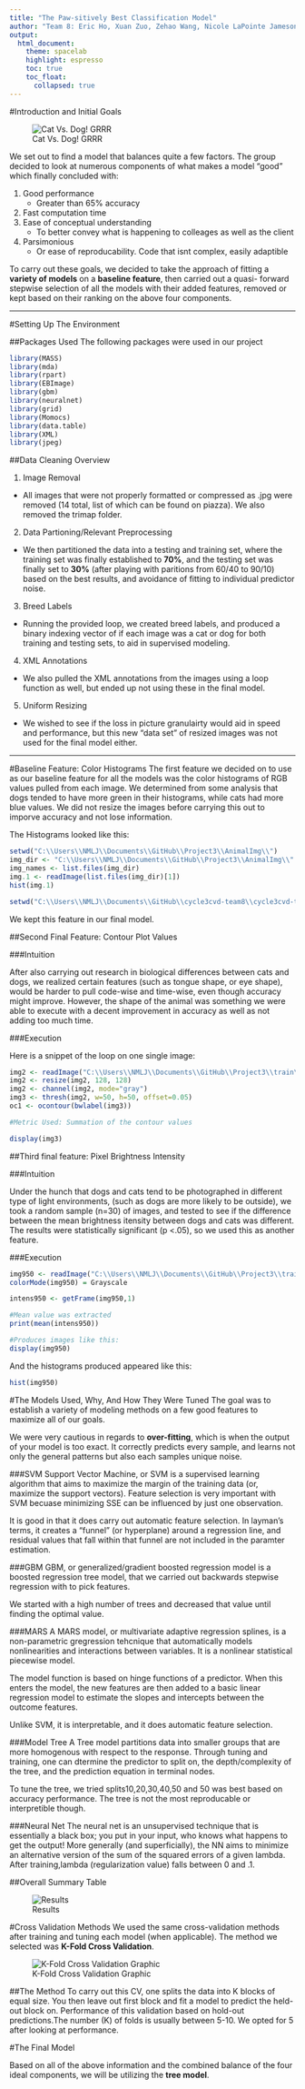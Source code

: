 ```yaml
---
title: "The Paw-sitively Best Classification Model"
author: "Team 8: Eric Ho, Xuan Zuo, Zehao Wang, Nicole LaPointe Jameson"
output: 
  html_document:
    theme: spacelab
    highlight: espresso
    toc: true
    toc_float:
      collapsed: true
---
```

#Introduction and Initial Goals

![Cat Vs. Dog! GRRR](https://i.ytimg.com/vi/IiilA0dsciY/maxresdefault.jpg)

We set out to find a model that balances quite a few factors. The group decided to look at numerous components of what makes a model "good" which finally concluded with:


1. Good performance 
    + Greater than 65% accuracy
2. Fast computation time
3. Ease of conceptual understanding
    + To better convey what is happening to colleages as well as the client
4. Parsimonious
    + Or ease of reproducability. Code that isnt complex, easily adaptible


To carry out these goals, we decided to take the approach of fitting a **variety of models** on a **baseline feature**, then carried out a quasi- forward stepwise selection of all the models with their added features, removed or kept based on their ranking on the above four components.

***

#Setting Up The Environment

##Packages Used
The following packages were used in our project

```r
library(MASS)
library(mda)
library(rpart)
library(EBImage)
library(gbm)
library(neuralnet)
library(grid)
library(Momocs)
library(data.table)
library(XML)
library(jpeg)
```

##Data Cleaning Overview

1. Image Removal
  + All images that were not properly formatted or compressed as .jpg were removed (14 total, list of which can be found on piazza). We also removed the trimap folder.
2. Data Partioning/Relevant Preprocessing
  + We then partitioned the data into a testing and training set, where the training set was finally established to **70%**, and the testing set was finally set to **30%** (after playing with paritions from 60/40 to 90/10) based on the best results, and avoidance of fitting to individual predictor noise.
3. Breed Labels
  + Running the provided loop, we created breed labels, and produced a binary indexing vector of if each image was a cat or dog for both training and testing sets, to aid in supervised modeling.
4. XML Annotations
  + We also pulled the XML annotations from the images using a loop function as well, but ended up not using these in the final model. 
5. Uniform Resizing
  + We wished to see if the loss in picture granulairty would aid in speed and performance, but this new "data set" of resized images was not used for the final model either.

***

#Baseline Feature: Color Histograms
The first feature we decided on to use as our baseline feature for all the models was the color histograms of RGB values pulled from each image. We determined from some analysis that dogs tended to have more green in their histograms, while cats had more blue values. We did not resize the images before carrying this out to imporve accuracy and not lose information.

The Histograms looked like this:
```r
setwd("C:\\Users\\NMLJ\\Documents\\GitHub\\Project3\\AnimalImg\\")
img_dir <- "C:\\Users\\NMLJ\\Documents\\GitHub\\Project3\\AnimalImg\\"
img_names <- list.files(img_dir)
img.1 <- readImage(list.files(img_dir)[1])
hist(img.1)

setwd("C:\\Users\\NMLJ\\Documents\\GitHub\\cycle3cvd-team8\\cycle3cvd-team8\\")

```

We kept this feature in our final model.

##Second Final Feature: Contour Plot Values

###Intuition

After also carrying out research in biological differences between cats and dogs, we realized certain features (such as tongue shape, or eye shape), would be harder to pull code-wise and time-wise, even though accuracy might improve. However, the shape of the animal was something we were able to execute with a decent improvement in accuracy as well as not adding too much time. 

###Execution

Here is a snippet of the loop on one single image:

```r
img2 <- readImage("C:\\Users\\NMLJ\\Documents\\GitHub\\Project3\\train\\american_bulldog_24.jpg")
img2 <- resize(img2, 128, 128)
img2 <- channel(img2, mode="gray")
img3 <- thresh(img2, w=50, h=50, offset=0.05)
oc1 <- ocontour(bwlabel(img3))

#Metric Used: Summation of the contour values

display(img3)
```

##Third final feature: Pixel Brightness Intensity

###Intuition

Under the hunch that dogs and cats tend to be photographed in different type of light environments, (such as dogs are more likely to be outside), we took a random sample (n=30) of images, and tested to see if the difference between the mean brightness itensity between dogs and cats was different. The results were statistically significant (p <.05), so we used this as another feature.

###Execution
```r
img950 <- readImage("C:\\Users\\NMLJ\\Documents\\GitHub\\Project3\\train\\Ragdoll_191.jpg")
colorMode(img950) = Grayscale

intens950 <- getFrame(img950,1)

#Mean value was extracted
print(mean(intens950))

#Produces images like this:
display(img950)
```

And the histograms produced appeared like this:
```r

hist(img950)

```


#The Models Used, Why, And How They Were Tuned 
The goal was to establish a variety of modeling methods on a few good features to maximize all of our goals.

We were very cautious in regards to **over-fitting**, which is when the output of your model is too exact. It correctly predicts every sample, and learns not only the general patterns but also each samples unique noise.

###SVM
Support Vector Machine, or SVM is a supervised learning algorithm that aims to maximize the margin of the training data (or, maximize the support vectors). Feature selection is very important with SVM becuase minimizing SSE can be influenced by just one observation. 

It is good in that it does carry out automatic feature selection. In layman's terms, it creates a "funnel" (or hyperplane) around a regression line, and residual values that fall within that funnel are not included in the paramter estimation.

###GBM
GBM, or generalized/gradient boosted regression model is a boosted regression tree model, that we carried out backwards stepwise regression with to pick features. 

We started with a high number of trees and decreased that value until finding the optimal value.


###MARS
A MARS model, or multivariate adaptive regression splines, is a non-parametric gregression tehcnique that automatically models nonlinearities and interactions between variables. It is a nonlinear statistical piecewise model.

The model function is based on hinge functions of a predictor. When this enters the model, the new features are then added to a basic linear regression model to estimate the slopes and intercepts between the outcome features. 

Unlike SVM, it is interpretable, and it does automatic feature selection.

###Model Tree
A Tree model partitions data into smaller groups that are more homogenous with respect to the response. Through tuning and training, one can dtermine the predictor to split on, the depth/complexity of the tree, and the prediction equation in terminal nodes.

To tune the tree, we tried splits10,20,30,40,50 and 50 was best based on accuracy performance. The tree is not the most reproducable or interpretible though.

###Neural Net
The neural net is an unsupervised technique that is essentially a black box; you put in your input, who knows what happens to get the output!
More generally (and superficially), the NN aims to minimize an alternative version of the sum of the squared errors of a given lambda. After training,lambda (regularization value) falls between 0 and .1.


##Overall Summary Table

![Results](http://i.imgur.com/HwEgC4b.jpg)

#Cross Validation Methods
We used the same cross-validation methods after training and tuning each model (when applicable). The method we selected was **K-Fold Cross Validation**.

![K-Fold Cross Validation Graphic](http://i.imgur.com/l6sN53u.jpg)

##The Method
To carry out this CV, one splits the data into K blocks of equal size. You then leave out first block and fit a model to predict the held-out block on. Performance of this validation based on hold-out predictions.The number (K) of folds is usually between 5-10. We opted for 5 after looking at performance. 

#The Final Model

Based on all of the above information and the combined balance of the four ideal components, we will be utilizing the **tree model**.


